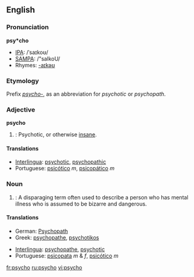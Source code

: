 ==English==

===Pronunciation===
'''psy*cho'''
*[[IPA]]: /ˈsaɪkoʊ/
*[[SAMPA]]: /"saIkoU/
*Rhymes: [[Rhymes:English:-aɪkəʊ|-aɪkəʊ]]

===Etymology===
Prefix ''[[psycho-]]'', as an abbreviation for ''psychotic'' or ''psychopath''.

===Adjective===
'''psycho'''

# {{colloquial}}: Psychotic, or otherwise [[insane]].

====Translations====
*[[Interlingua]]: [[psychotic]], [[psychopathic]]
*Portuguese: [[psicótico]] ''m'', [[psicopático]] ''m''

===Noun===
{{en-noun}}

# {{colloquial}}: A disparaging term often used to describe a person who has mental illness who is assumed to be bizarre and dangerous. 

====Translations====
{{top}}
*German: [[Psychopath]]
*Greek: [[psychopathe]], [[psychotikos]]
{{mid}}
*[[Interlingua]]: [[psychopathe]], [[psychotic]]
*Portuguese: [[psicopata]] ''m'' & ''f'', [[psicótico]] ''m''
{{bottom}}

[[fr:psycho]]
[[ru:psycho]]
[[vi:psycho]]